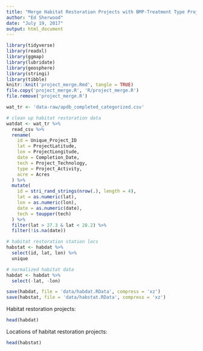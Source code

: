 ```yaml
---
title: "Merge Habitat Restoration Projects with BMP-Treatment Type Projects"
author: "Ed Sherwood"
date: "July 19, 2017"
output: html_document
---
```

```r
library(tidyverse)
library(readxl)
library(ggmap)
library(lubridate)
library(geosphere)
library(stringi)
library(tibble)
knitr::knit('project_merge.Rmd', tangle = TRUE)
file.copy('project_merge.R', 'R/project_merge.R')
file.remove('project_merge.R')
```

```r
wat_tr <- 'data-raw/apdb_completed_categorized.csv'

# clean up habitat restoration data
watdat <- wat_tr %>% 
  read_csv %>% 
  rename(
    id = Unique_Project_ID
    lat = ProjectLatitude, 
    lon = ProjectLongitude, 
    date = Completion_Date, 
    tech = Project_Technology, 
    type = Project_Activity, 
    acre = Acres
  ) %>% 
  mutate(
    id = stri_rand_strings(nrow(.), length = 4),
    lat = as.numeric(lat),
    lon = as.numeric(lon),
    date = as.numeric(date),
    tech = toupper(tech)
  ) %>% 
  filter(lat > 27.3 & lat < 28.2) %>% 
  filter(!is.na(date))

# habitat restoration station locs
habstat <- habdat %>% 
  select(id, lat, lon) %>% 
  unique

# normalized habitat data
habdat <- habdat %>% 
  select(-lat, -lon)

save(habdat, file = 'data/habdat.RData', compress = 'xz')
save(habstat, file = 'data/habstat.RData', compress = 'xz')
```

Habitat restoration projects:
```r
head(habdat)
```
Locations of habitat restoration projects:
```r
head(habstat)
```